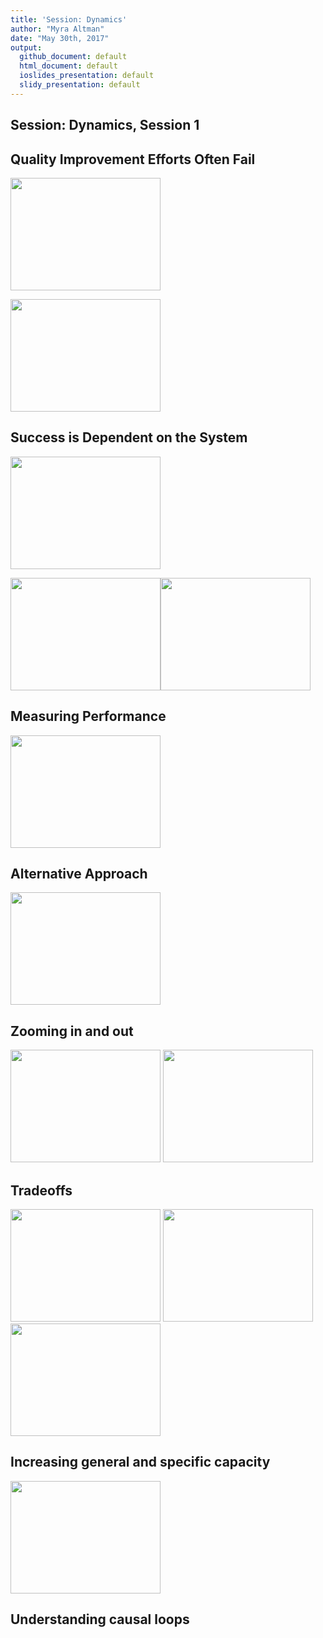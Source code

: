 ```yaml
---
title: 'Session: Dynamics'
author: "Myra Altman"
date: "May 30th, 2017"
output:
  github_document: default
  html_document: default
  ioslides_presentation: default
  slidy_presentation: default
---
```


## Session: Dynamics, Session 1


## Quality Improvement Efforts Often Fail 
<img src=https://cdn.rawgit.com/LZIM/teampsd/hexagon_icons/np_remove-team_476525_003F72.svg width="240" height="180">

<img src=https://cdn.rawgit.com/LZIM/teampsd/hexagon_icons/np_slinky_48148_000000.svg width="240" height="180">

## Success is Dependent on the System 
<img src=https://cdn.rawgit.com/LZIM/teampsd/hexagon_icons/np_full-network_674171_003F72.svg width="240" height="180">

<img src=https://cdn.rawgit.com/LZIM/teampsd/hexagon_icons/np_feedback_651874_003F72.svg width="240" height="180"><img src=https://cdn.rawgit.com/LZIM/teampsd/hexagon_icons/np_feedback_651876_003F72.svg width="240" height="180">

## Measuring Performance
<img src=https://cdn.rawgit.com/LZIM/teampsd/hexagon_icons/np_team_981174_003F72.svg width="240" height="180">

## Alternative Approach
<img src=https://cdn.rawgit.com/LZIM/teampsd/hexagon_icons/np_idea_884671_003F72.svg width="240" height="180">

## Zooming in and out 
<img src=https://cdn.rawgit.com/LZIM/teampsd/hexagon_icons/np_collapse_926266_000000%20(1).svg width="240" height="180">
<img src=https://cdn.rawgit.com/LZIM/teampsd/hexagon_icons/np_view_926267_000000.svg width="240" height="180">

## Tradeoffs
<img src=https://cdn.rawgit.com/LZIM/teampsd/hexagon_icons/np_team_981174_003F72.svg width="240" height="180">
<img src=https://cdn.rawgit.com/LZIM/teampsd/hexagon_icons/np_settings_339117_003F72.svg width="240" height="180">
<img src=https://cdn.rawgit.com/LZIM/teampsd/hexagon_icons/np_hospital_547435_0083BE.svg width="240" height="180">

## Increasing general and specific capacity
<img src=https://cdn.rawgit.com/LZIM/teampsd/hexagon_icons/np_communication_884666_003F72.svg width="240" height="180">

## Understanding causal loops 
